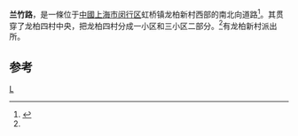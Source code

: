 {{Coord|31.1775961|121.3615837|type:landmark_region:CN_source:GoogleMaps|display=title}}
{{Infobox China Road
|路牌类型=Shanghai
|中文道路名称=兰竹路
|走向1=南
|走向2=北
|走向1(E)=S
|道路英文名=Lanzhu Rd.
|走向2(E)=N
|道路属性=普通道路
|车速限制=40
|行车线数量= 双向两车道
|所在地区= {{CHN}}[[上海市|上海市]][[闵行区|闵行区]]
|起点= 红松路（红松路700弄）
|终点= 青杉路（龙柏七村）<ref name="hsl">{{cite book|author=闵行区地方志办公室|title= 闵行区地名志 Minhang Qu di ming zhi|year=2000|publisher=上海社会科学院出版社|location=上海|isbn=7-80618-780-4|first="闵行区地名志"编纂委员会|edition=第一版}}</ref> 
}}
'''兰竹路'''，是一條位于[[中華人民共和國|中國]][[上海市|上海市]][[闵行区|闵行区]]虹桥镇龙柏新村西部的南北向道路<ref>{{cite book|title=上海采風月刊|url=http://books.google.com/books?id=ky0zAQAAIAAJ|year=2008|publisher=《上海采风月刊》社|page=154}}</ref>。其贯穿了龙柏四村中央，把龙柏四村分成一小区和三小区二部分。<ref name="hsl" />有龙柏新村派出所。

==参考==
{{reflist}}

[[Category:上海道路|L]]